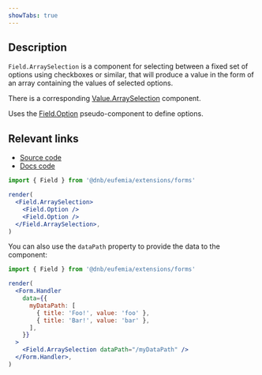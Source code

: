 ```yaml
---
showTabs: true
---
```


## Description

`Field.ArraySelection` is a component for selecting between a fixed set of options using checkboxes or similar, that will produce a value in the form of an array containing the values of selected options.

There is a corresponding [Value.ArraySelection](/uilib/extensions/forms/Value/ArraySelection) component.

Uses the [Field.Option](/uilib/extensions/forms/base-fields/Option/) pseudo-component to define options.

## Relevant links

- [Source code](https://github.com/dnbexperience/eufemia/tree/main/packages/dnb-eufemia/src/extensions/forms/base-fields/ArraySelection)
- [Docs code](https://github.com/dnbexperience/eufemia/tree/main/packages/dnb-design-system-portal/src/docs/uilib/extensions/forms/base-fields/ArraySelection)

```jsx
import { Field } from '@dnb/eufemia/extensions/forms'

render(
  <Field.ArraySelection>
    <Field.Option />
    <Field.Option />
  </Field.ArraySelection>,
)
```

You can also use the `dataPath` property to provide the data to the component:

```jsx
import { Field } from '@dnb/eufemia/extensions/forms'

render(
  <Form.Handler
    data={{
      myDataPath: [
        { title: 'Foo!', value: 'foo' },
        { title: 'Bar!', value: 'bar' },
      ],
    }}
  >
    <Field.ArraySelection dataPath="/myDataPath" />
  </Form.Handler>,
)
```
